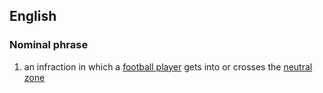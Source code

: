 ==English==
===Nominal phrase===
#{{fb}} an infraction in which a [[football player]] gets into or crosses the [[neutral zone]]

{{cat|Nominal phrases}}